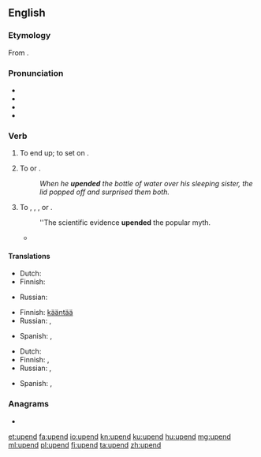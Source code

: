 ==English==
{{was wotd|2012|May|18}}

===Etymology===
From {{prefix|up|end|lang=en}}.

===Pronunciation===
* {{IPA|/ʌpˈɛnd/|lang=en}}
* {{audio|en-us-upend.ogg|Audio (US)|lang=en}}
* {{rhymes|ɛnd|lang=en}}
* {{homophones|append|lang=en}}

===Verb===
{{en-verb}}

# {{context|transitive|lang=en}} To end up; to set on {{l|en|end}}.
# To {{l|en|tip}} or {{l|en|turn over}}.
#: ''When he '''upended''' the bottle of water over his sleeping sister, the lid popped off and surprised them both.''
# To {{l|en|destroy}}, {{l|en|invalidate}}, {{l|en|overthrow}}, or {{l|en|defeat}}.
#: ''The scientific evidence '''upended''' the popular myth.
#* {{quote-news|author=Roger Cohen|authorlink=Roger Cohen|title=The horror! The horror! The trauma of ISIS &#91;print version: ''International New York Times'', 18 November 2014, p.&nbsp;9&#93;|url=http://www.nytimes.com/2014/11/18/opinion/roger-cohen-the-evil-of-isis.html|work={{w|The New York Times}}|date=17 November 2014|passage=What is unbearable, in fact, is the feeling, 13 years after 9/11, that America has been chasing its tail; that, in some whack-a-mole horror show, the quashing of a jihadi enclave here only spurs the sprouting of another there; that the ideology of Al Qaeda is still reverberating through a blocked Arab world whose Sunni-Shia balance (insofar as that went) was '''upended''' by the American invasion of Iraq.}}

====Translations====
{{trans-top|to end up; to set on end}}
* Dutch: {{t|nl|omkiepen}}
* Finnish: {{t+|fi|lopettaa}}
{{trans-mid}}
* Russian: {{t|ru|ставить на попа}}
{{trans-bottom}}

{{trans-top|to tip or turn over}}
* Finnish: [[kääntää#Finnish|kääntää]] {{t+|fi|ympäri}}
* Russian: {{t+|ru|переворачивать}}, {{t+|ru|опрокидывать}}
{{trans-mid}}
* Spanish: {{t|es|dar vuelta|f}}, {{t+|es|voltear}}
{{trans-bottom}}

{{trans-top|to destroy, invalidate}}
* Dutch: {{t+|nl|onderuithalen}}
* Finnish: {{t+|fi|murtaa}}, {{t+|fi|murskata}}
* Russian: {{t+|ru|свергать}}, {{t+|ru|опровергать}}
{{trans-mid}}
* Spanish: {{t+|es|refutar}}, {{t+|es|desafiar}}
{{trans-bottom}}

===Anagrams===
* {{l|en|end up}}

[[et:upend]]
[[fa:upend]]
[[io:upend]]
[[kn:upend]]
[[ku:upend]]
[[hu:upend]]
[[mg:upend]]
[[ml:upend]]
[[pl:upend]]
[[fi:upend]]
[[ta:upend]]
[[zh:upend]]